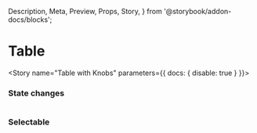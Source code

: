   Description,
  Meta,
  Preview,
  Props,
  Story,
} from '@storybook/addon-docs/blocks';


<Meta component={Table} title="Components/Atoms/Table" />

# Table
<Description of={Table} />
<Props of={Table} />

<Story name="Table with Knobs" parameters={{ docs: { disable: true } }}>
  <Table 
  handleClick={action('onClick event triggered')}
  headers={array('headers', [])}
  label={text('label', 'This is the label')}
  name={text('name', 'name')}
  rows={array('rows', [
    {
      data: ['Row 1 cell 1', 'Row 1 cell 2', 'Row 1 cell 3', 'Row 1 cell 4', 'Row 1 cell 5'],
      status: '',
    },
    {
      data: ['Row 2 cell 1', 'Row 2 cell 2', 'Row 2 cell 3', 'Row 2 cell 4', 'Row 2 cell 5'],
      status: '',
    },
    {
      data: ['Row 3 cell 1', 'Row 3 cell 2', 'Row 3 cell 3', 'Row 3 cell 4', 'Row 3 cell 5'],  
      status: '',
    },
  ])}
  selectable={boolean('selectable', true)}
  />
</Story>

### State changes
<Preview>
  <Story name="Table Row State Changes">
    <Table 
    label="This is a label"
    name="name"
    headings={[
    'First Name',
    'Last Name',
    'Company',
    'Job Title',
    'Age',
  ]}
    rows={[
    {
      data: ['Row 1 cell 1', 'Row 1 cell 2', 'Row 1 cell 3', 'Row 1 cell 4', 'Row 1 cell 5'],
      status: '',
    },
    {
      data: ['Row 2 cell 1', 'Row 2 cell 2', 'Row 2 cell 3', 'Row 2 cell 4', 'Row 2 cell 5'],
      status: '',
    },
    {
      data: ['Row 3 cell 1', 'Row 3 cell 2', 'Row 3 cell 3', 'Row 3 cell 4', 'Row 3 cell 5'],  
      status: '',
    },
  ]}
    />
  </Story>
</Preview>

### Selectable 
<Preview>
  <Story name="Table Selectable">
    <Table 
    selectable
    label="This is a label"
    name="name"
    headings={[
    'First Name',
    'Last Name',
    'Company',
    'Job Title',
    'Age',
  ]}
    rows={[
    {
      data: ['Row 1 cell 1', 'Row 1 cell 2', 'Row 1 cell 3', 'Row 1 cell 4', 'Row 1 cell 5'],
      status: '',
    },
    {
      data: ['Row 2 cell 1', 'Row 2 cell 2', 'Row 2 cell 3', 'Row 2 cell 4', 'Row 2 cell 5'],
      status: '',
    },
    {
      data: ['Row 3 cell 1', 'Row 3 cell 2', 'Row 3 cell 3', 'Row 3 cell 4', 'Row 3 cell 5'],  
      status: '',
    },
  ]}
    />
  </Story>
</Preview>



<!-- ### Status Column 
<Preview>
  <Story name="Status Column">
    <Table
      label="This is a label"
      name="name"
      status 
      headings={[
    'First Name',
    'Last Name',
    'Company',
    'Job Title',
    'Age',
  ]}
    rows={[
    {
      data: ['Jenny', 'Schutzman', 'Tallo', 'Software Engineer', '36'],
      status: 'complete',
    },
    {
      data: ['David', 'Morrow', 'Gildan', 'Supply Chain Manager', '43'],
      status: 'in progress',
    },
    {
      data: [
        'Gina',
        'Nicholas',
        'Proctor and Gamble',
        'Evaluation Data Manager',
        '34',
      ],
      status: 'submitted',
    },
  ]}
    />
    </Story>
  </Preview> -->
